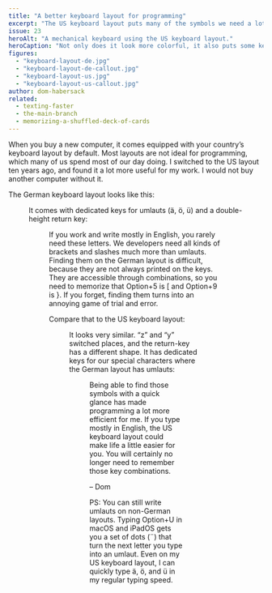 ```yaml
---
title: "A better keyboard layout for programming"
excerpt: "The US keyboard layout puts many of the symbols we need a lot when coding on their own dedicated keys."
issue: 23
heroAlt: "A mechanical keyboard using the US keyboard layout."
heroCaption: "Not only does it look more colorful, it also puts some keys in places you’re not used to!"
figures:
  - "keyboard-layout-de.jpg"
  - "keyboard-layout-de-callout.jpg"
  - "keyboard-layout-us.jpg"
  - "keyboard-layout-us-callout.jpg"
author: dom-habersack
related:
  - texting-faster
  - the-main-branch
  - memorizing-a-shuffled-deck-of-cards
---
```

When you buy a new computer, it comes equipped with your country’s keyboard layout by default. Most layouts are not ideal for programming, which many of us spend most of our day doing. I switched to the US layout ten years ago, and found it a lot more useful for my work. I would not buy another computer without it.

The German keyboard layout looks like this:

<Figure
  alt="The full German keyboard layout"
  caption="The full German keyboard layout"
  src={figures['keyboard-layout-de']}
/>

It comes with dedicated keys for umlauts (ä, ö, ü) and a double-height return key:

<Figure
  alt="The right section of the German keyboard layout"
  caption="The right section of the German keyboard layout"
  src={figures['keyboard-layout-de-callout']}
/>

If you work and write mostly in English, you rarely need these letters. We developers need all kinds of brackets and slashes much more than umlauts. Finding them on the German layout is difficult, because they are not always printed on the keys. They are accessible through combinations, so you need to memorize that Option+5 is [ and Option+9 is }. If you forget, finding them turns into an annoying game of trial and error.

Compare that to the US keyboard layout:

<Figure
  alt="The full US keyboard layout"
  caption="The full US keyboard layout"
  src={figures['keyboard-layout-us']}
/>

It looks very similar. “z” and “y” switched places, and the return-key has a different shape. It has dedicated keys for our special characters where the German layout has umlauts:

<Figure
  alt="The right section of the US keyboard layout"
  caption="The right section of the US keyboard layout"
  src={figures['keyboard-layout-us-callout']}
/>

Being able to find those symbols with a quick glance has made programming a lot more efficient for me. If you type mostly in English, the US keyboard layout could make life a little easier for you. You will certainly no longer need to remember those key combinations.

– Dom

PS: You can still write umlauts on non-German layouts. Typing Option+U in macOS and iPadOS gets you a set of dots (¨) that turn the next letter you type into an umlaut. Even on my US keyboard layout, I can quickly type ä, ö, and ü in my regular typing speed.
